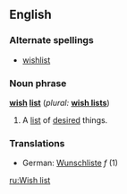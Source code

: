 ==English==

===Alternate spellings===
*[[wishlist]]

===Noun phrase===
'''[[wish]] [[list]]''' (''plural:'' '''[[wish lists]]''')
# A [[list]] of [[desired]] things.

===Translations===
*German: [[Wunschliste]] ''f'' (1)

[[ru:Wish list]]